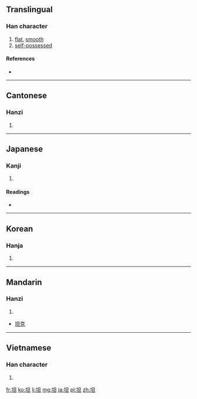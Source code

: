 ==Translingual==

===Han character===
{{Han char|rn=32|rad=土|as=05|sn=8|four=4611<sub>0</sub>|canj=土日一 (GAM)|ids=⿰[[土]][[旦]]}}

# [[flat]], [[smooth]]
# [[self-possessed]]

====References====
* {{Han ref|kx=0226.180|dkj=04971|dj=0461.300|hdz=10431.030|uh=5766|ud=22374|bh=A95A|bd=43354}}

----

==Cantonese==

===Hanzi===
{{yue-hanzi|jyut=|y=taan2}}

# {{defn|lang=yue|sort=土05}}

----

==Japanese==

===Kanji===
{{ja-kanji|grade=|rs=土05}}

# {{defn|lang=ja|sort=土05}}

====Readings====
* {{ja-readings|on=[[たん]] (tan)|kun=[[たいら]] (taira)}}

----

==Korean==

===Hanja===
{{ko-hanja|hangeul=탄|rv=tan|mr=t'an}}

# {{defn|lang=ko|sort=土05}}

----

==Mandarin==

===Hanzi===
{{cmn-hanzi|pin=[[tǎn]] ([[tan3]])|wg=t'an<sup>3</sup>}}

# {{defn|lang=cmn|sort=土05}}
* [[坦克]]

----

==Vietnamese==

===Han character===
{{vi-hantu|[[thản]], [[đất]], [[đắt]], [[đứt]], [[đật]], [[ngẩn]], [[thưỡn]]|rs=土05}}

# {{defn|lang=vi|sort=土05}}

[[fr:坦]]
[[ko:坦]]
[[li:坦]]
[[mg:坦]]
[[ja:坦]]
[[pl:坦]]
[[zh:坦]]